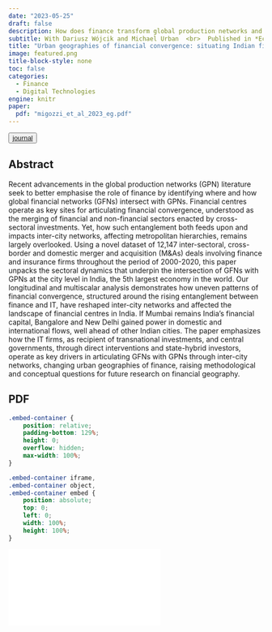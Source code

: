 ```yaml
---
date: "2023-05-25"
draft: false
description: How does finance transform global production networks and affect the hierarchy of financial centres? Recent advancements in the global production networks (GPNs) literature seek to better emphasize the role of finance by identifying where and how global financial networks (GFNs) intersect with GPNs. Financial centers (FCs) operate as key sites for articulating financial convergence, understood as the merging of financial and nonfinancial sectors enacted by cross-sectoral investments. Yet, how such entanglement both feeds on and impacts intercity networks, affecting metropolitan hierarchies, remains largely overlooked. Using a novel data set of 12,147 intersectoral, cross-border and domestic merger and acquisition deals involving finance and insurance firms throughout the period of 2000–20, this article unpacks the sectoral dynamics that underpin the intersection of GFNs with GPNs at the city level in India, the fifth largest economy in the world.
subtitle: With Dariusz Wójcik and Michael Urban  <br>  Published in *Economic Geography*.
title: "Urban geographies of financial convergence: situating Indian financial centres across global production and financial networks"
image: featured.png
title-block-style: none
toc: false
categories: 
  - Finance
  - Digital Technologies
engine: knitr 
paper:
  pdf: "migozzi_et_al_2023_eg.pdf"
---
```


<button type="button" class="btn btn-outline-success"><a href="https://doi.org/10.1080/00130095.2023.2205584">journal</a>
</button>


## Abstract

Recent advancements in the global production networks (GPN) literature seek to better emphasise the role of finance by identifying where and how global financial networks (GFNs) intersect with GPNs. Financial centres operate as key sites for articulating financial convergence, understood as the merging of financial and non-financial sectors enacted by cross-sectoral investments. Yet, how such entanglement both feeds upon and impacts inter-city networks, affecting metropolitan hierarchies, remains largely overlooked. Using a novel dataset of 12,147 inter-sectoral, cross-border and domestic merger and acquisition (M&As) deals involving finance and insurance firms throughout the period of 2000-2020, this paper unpacks the sectoral dynamics that underpin the intersection of GFNs with GPNs at the city level in India, the 5th largest economy in the world. Our longitudinal and multiscalar analysis demonstrates how uneven patterns of financial convergence, structured around the rising entanglement between finance and IT, have reshaped inter-city networks and affected the landscape of financial centres in India. If Mumbai remains India’s financial capital, Bangalore and New Delhi gained power in domestic and international flows, well ahead of other Indian cities. The paper emphasizes how the IT firms, as recipient of transnational investments, and central governments, through direct interventions and state-hybrid investors, operate as key drivers in articulating GFNs with GPNs through inter-city networks, changing urban geographies of finance, raising methodological and conceptual questions for future research on financial geography.

## PDF

```css
.embed-container {
    position: relative;
    padding-bottom: 129%;
    height: 0;
    overflow: hidden;
    max-width: 100%;
}

.embed-container iframe,
.embed-container object,
.embed-container embed {
    position: absolute;
    top: 0;
    left: 0;
    width: 100%;
    height: 100%;
}
```

```{=html}
<div class="embed-container">
  <iframe src="`r rmarkdown::metadata$paper$pdf`" style="border: 0.5px"></iframe>
</div>
```

